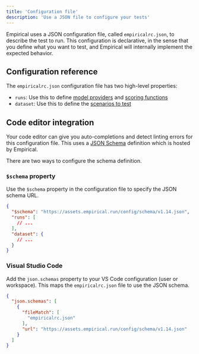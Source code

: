```yaml
---
title: 'Configuration file'
description: 'Use a JSON file to configure your tests'
---
```


Empirical uses a JSON configuration file, called `empiricalrc.json`, to describe
the test to run. This configuration is declarative, in the sense that you define what you
want to test, and Empirical will internally implement the expected behavior.

## Configuration reference

The `empiricalrc.json` configuration file has two high-level properties:

- `runs`: Use this to define [model providers](./models/basics) and [scoring functions](./scoring/basics)
- `dataset`: Use this to define the [scenarios to test](./dataset/basics)

## Code editor integration

Your code editor can give you auto-completions and detect linting errors for this configuration
file. This uses a [JSON Schema](https://json-schema.org/) definition which is hosted by Empirical.

There are two ways to configure the schema definition.

### `$schema` property

Use the `$schema` property in the configuration file to specify the JSON schema URL.

```json empiricalrc.json
{
  "$schema": "https://assets.empirical.run/config/schema/v1.14.json",
  "runs": [
    // ...
  ],
  "dataset": {
    // ...
  }
}
```

### Visual Studio Code

Add the `json.schemas` property to your VS Code configuration (user or workspace). This maps
the `empiricalrc.json` file to use the JSON schema.

```json settings.json
{
  "json.schemas": [
    {
      "fileMatch": [
        "empiricalrc.json"
      ],
      "url": "https://assets.empirical.run/config/schema/v1.14.json"
    }
  ]
}
```

